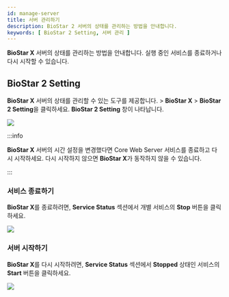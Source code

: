 ```yaml
---
id: manage-server
title: 서버 관리하기
description: BioStar 2 서버의 상태를 관리하는 방법을 안내합니다.
keywords: [ BioStar 2 Setting, 서버 관리 ]
---
```


**BioStar X** 서버의 상태를 관리하는 방법을 안내합니다. 실행 중인 서비스를 종료하거나 다시 시작할 수 있습니다.

## BioStar 2 Setting

**BioStar X** 서버의 상태를 관리할 수 있는 도구를 제공합니다. <Start/> > **BioStar X** > **BioStar 2 Setting**을 클릭하세요. **BioStar 2 Setting** 창이 나타납니다.

<Image src='/img/common/biostar-setting-window.png' alone />

:::info

**BioStar X** 서버의 시간 설정을 변경했다면 Core Web Server 서비스를 종료하고 다시 시작하세요. 다시 시작하지 않으면 **BioStar X**가 동작하지 않을 수 있습니다.

:::

### 서비스 종료하기

**BioStar X**를 종료하려면, **Service Status** 섹션에서 개별 서비스의 **Stop** 버튼을 클릭하세요.

<Image src='/img/common/biostar-setting-stop.png' alone />

### 서버 시작하기

**BioStar X**를 다시 시작하려면, **Service Status** 섹션에서 **Stopped** 상태인 서비스의 **Start** 버튼을 클릭하세요.

<Image src='/img/common/biostar-setting-start.png' alone />